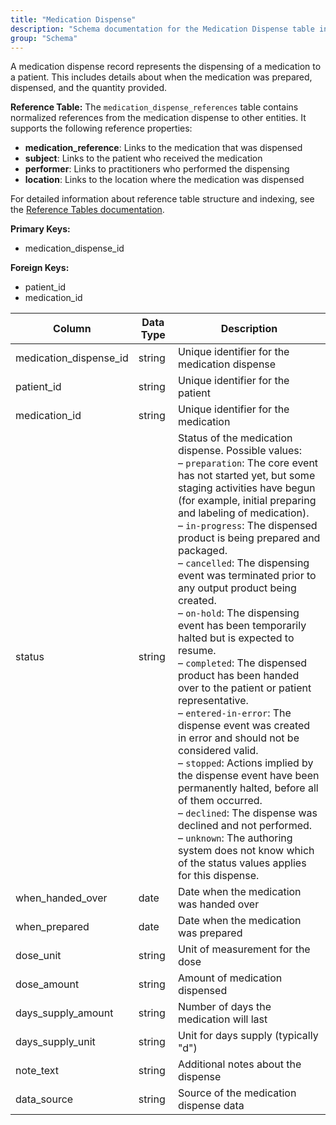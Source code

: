 ```yaml
---
title: "Medication Dispense"
description: "Schema documentation for the Medication Dispense table in the Metriport data model"
group: "Schema"
---
```


A medication dispense record represents the dispensing of a medication to a patient. This includes details about when the medication was prepared, dispensed, and the quantity provided.

**Reference Table:**
The `medication_dispense_references` table contains normalized references from the medication dispense to other entities. It supports the following reference properties:
* **medication_reference**: Links to the medication that was dispensed
* **subject**: Links to the patient who received the medication
* **performer**: Links to practitioners who performed the dispensing
* **location**: Links to the location where the medication was dispensed

For detailed information about reference table structure and indexing, see the [Reference Tables documentation](/medical-api/handling-data/schema/reference-tables).

**Primary Keys:**
* medication_dispense_id

**Foreign Keys:**
* patient_id
* medication_id

| Column | Data Type | Description |
| ------ | --------- | ----------- |
| medication_dispense_id | string | Unique identifier for the medication dispense |
| patient_id | string | Unique identifier for the patient |
| medication_id | string | Unique identifier for the medication |
| status | string | Status of the medication dispense. Possible values:<br/>– <code>preparation</code>: The core event has not started yet, but some staging activities have begun (for example, initial preparing and labeling of medication).<br/>– <code>in-progress</code>: The dispensed product is being prepared and packaged.<br/>– <code>cancelled</code>: The dispensing event was terminated prior to any output product being created.<br/>– <code>on-hold</code>: The dispensing event has been temporarily halted but is expected to resume.<br/>– <code>completed</code>: The dispensed product has been handed over to the patient or patient representative.<br/>– <code>entered-in-error</code>: The dispense event was created in error and should not be considered valid.<br/>– <code>stopped</code>: Actions implied by the dispense event have been permanently halted, before all of them occurred.<br/>– <code>declined</code>: The dispense was declined and not performed.<br/>– <code>unknown</code>: The authoring system does not know which of the status values applies for this dispense. |
| when_handed_over | date | Date when the medication was handed over |
| when_prepared | date | Date when the medication was prepared |
| dose_unit | string | Unit of measurement for the dose |
| dose_amount | string | Amount of medication dispensed |
| days_supply_amount | string | Number of days the medication will last |
| days_supply_unit | string | Unit for days supply (typically "d") |
| note_text | string | Additional notes about the dispense |
| data_source | string | Source of the medication dispense data |
